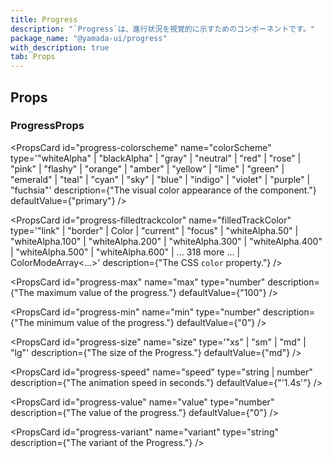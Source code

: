 ```yaml
---
title: Progress
description: "`Progress`は、進行状況を視覚的に示すためのコンポーネントです。"
package_name: "@yamada-ui/progress"
with_description: true
tab: Props
---
```


## Props

### ProgressProps

<PropsCard
  id="progress-colorscheme"
  name="colorScheme"
  type='"whiteAlpha" | "blackAlpha" | "gray" | "neutral" | "red" | "rose" | "pink" | "flashy" | "orange" | "amber" | "yellow" | "lime" | "green" | "emerald" | "teal" | "cyan" | "sky" | "blue" | "indigo" | "violet" | "purple" | "fuchsia"'
  description={"The visual color appearance of the component."}
  defaultValue={"primary"}
/>

<PropsCard
  id="progress-filledtrackcolor"
  name="filledTrackColor"
  type='"link" | "border" | Color | "current" | "focus" | "whiteAlpha.50" | "whiteAlpha.100" | "whiteAlpha.200" | "whiteAlpha.300" | "whiteAlpha.400" | "whiteAlpha.500" | "whiteAlpha.600" | ... 318 more ... | ColorModeArray<...>'
  description={"The CSS `color` property."}
/>

<PropsCard
  id="progress-max"
  name="max"
  type="number"
  description={"The maximum value of the progress."}
  defaultValue={"100"}
/>

<PropsCard
  id="progress-min"
  name="min"
  type="number"
  description={"The minimum value of the progress."}
  defaultValue={"0"}
/>

<PropsCard
  id="progress-size"
  name="size"
  type='"xs" | "sm" | "md" | "lg"'
  description={"The size of the Progress."}
  defaultValue={"md"}
/>

<PropsCard
  id="progress-speed"
  name="speed"
  type="string | number"
  description={"The animation speed in seconds."}
  defaultValue={"'1.4s'"}
/>

<PropsCard
  id="progress-value"
  name="value"
  type="number"
  description={"The value of the progress."}
  defaultValue={"0"}
/>

<PropsCard
  id="progress-variant"
  name="variant"
  type="string"
  description={"The variant of the Progress."}
/>

